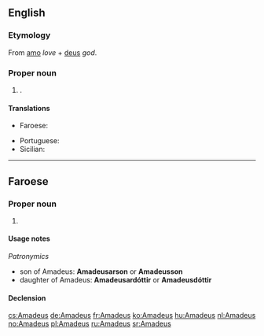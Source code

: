 ==English==

===Etymology===
From {{etyl|la|en}} [[amo]] ''love'' + [[deus]] ''god''.

===Proper noun===
{{en-proper noun}}

# {{given name|male|from=Latin}}.

====Translations====
{{trans-top|male given name}}
* Faroese: {{t|fo|Amadeus|m}}
{{trans-mid}}
* Portuguese: {{t|pt|Amadeu|m}}
* Sicilian: {{t|scn|Amideu|m}}
{{trans-bottom}}

----

==Faroese==

===Proper noun===
{{head|fo|proper noun|g=m}}

# {{given name|male|lang=fo}}

====Usage notes====
''Patronymics''
* son of Amadeus: '''Amadeusarson''' or '''Amadeusson'''
* daughter of Amadeus: '''Amadeusardóttir''' or '''Amadeusdóttir'''

====Declension====
{{fo-decl-proper-noun-s-indef|Amadeus|Amadeus|Amadeusi|Amadeusar, Amadeus}}

[[cs:Amadeus]]
[[de:Amadeus]]
[[fr:Amadeus]]
[[ko:Amadeus]]
[[hu:Amadeus]]
[[nl:Amadeus]]
[[no:Amadeus]]
[[pl:Amadeus]]
[[ru:Amadeus]]
[[sr:Amadeus]]